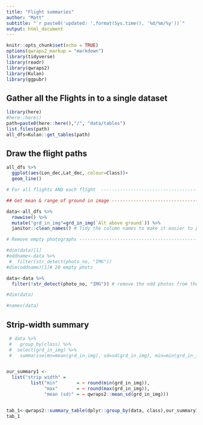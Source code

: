 ```yaml
---
title: "Flight summaries"
author: "Matt"
subtitle: "`r paste0('updated: ',format(Sys.time(), '%d/%m/%y'))`"
output: html_document
---
```


```r
knitr::opts_chunk$set(echo = TRUE)
options(qwraps2_markup = "markdown")
library(tidyverse)
library(readr)
library(qwraps2)
library(Kulan)
library(ggpubr)
```

## Gather all the Flights in to a single dataset

```r
library(here)
#here::here()
path=paste0(here::here(),"/", "data/tables")
list.files(path)
all_dfs=Kulan::get_tables(path)
```

## Draw the flight paths

```r
all_dfs %>% 
  ggplot(aes(Lon_dec,Lat_dec, colour=Class))+
  geom_line()
```

```r
# For all flights AND each flight  ----------------------------------------

## Get mean & range of ground in image -------------------------------------

data<-all_dfs %>%
  rowwise() %>%
  mutate("grd_in_img"=grd_in_img(`Alt above ground`)) %>%
  janitor::clean_names() # Tidy the column names to make it easier to plot

```

```r
# Remove empty photographs ------------------------------------------------

#dim(data)[1]
#oddname<-data %>% 
 #  filter(str_detect(photo_no, "IMG"))
#dim(oddname)[1]# 20 empty phots

data<-data %>% 
  filter(!str_detect(photo_no, "IMG")) # remove the odd photos from the data

#dim(data)

#names(data)
```

## Strip-width summary

```r
 # data %>% 
 #   group_by(class) %>%
 #  select(grd_in_img) %>% 
 #   summarise(mn=mean(grd_in_img), sd=sd(grd_in_img), min=min(grd_in_img), max=max(grd_in_img))


our_summary1 <-
  list("strip width" =
         list("min"       = ~ round(min(grd_in_img)),
              "max"       = ~ round(max(grd_in_img)),
              "mean (sd)" = ~ qwraps2::mean_sd(grd_in_img)))


tab_1<-qwraps2::summary_table(dplyr::group_by(data, class),our_summary1)
tab_1

```




```r

```


